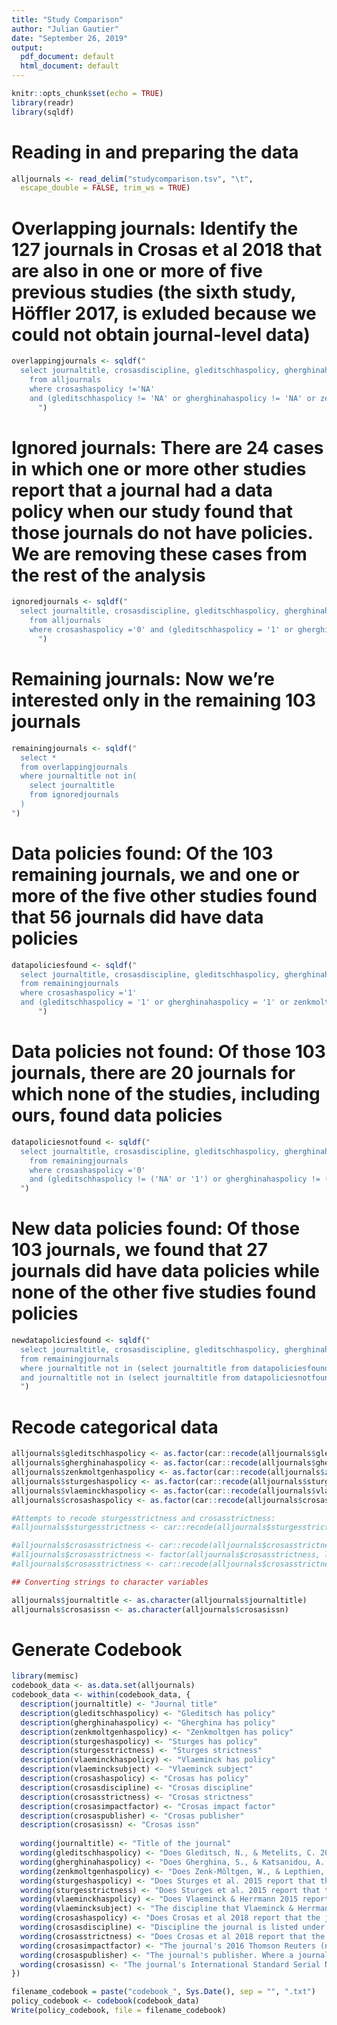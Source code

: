 ```yaml
---
title: "Study Comparison"
author: "Julian Gautier"
date: "September 26, 2019"
output:
  pdf_document: default
  html_document: default
---
```


```r
knitr::opts_chunk$set(echo = TRUE)
library(readr)
library(sqldf)
```

# Reading in and preparing the data

```r
alljournals <- read_delim("studycomparison.tsv", "\t", 
  escape_double = FALSE, trim_ws = TRUE)
```

# Overlapping journals: Identify the 127 journals in Crosas et al 2018 that are also in one or more of five previous studies (the sixth study, Höffler 2017, is exluded because we could not obtain journal-level data)

```r
overlappingjournals <- sqldf("
  select journaltitle, crosasdiscipline, gleditschhaspolicy, gherghinahaspolicy, zenkmoltgenhaspolicy, sturgeshaspolicy, vlaeminckhaspolicy, crosashaspolicy 
	from alljournals
	where crosashaspolicy !='NA' 
	and (gleditschhaspolicy != 'NA' or gherghinahaspolicy != 'NA' or zenkmoltgenhaspolicy != 'NA' or sturgeshaspolicy != 'NA' or vlaeminckhaspolicy != 'NA')
	  ")
```
	  
# Ignored journals: There are 24 cases in which one or more other studies report that a journal had a data policy when our study found that those journals do not have policies. We are removing these cases from the rest of the analysis

```r
ignoredjournals <- sqldf("
  select journaltitle, crosasdiscipline, gleditschhaspolicy, gherghinahaspolicy, zenkmoltgenhaspolicy, sturgeshaspolicy, vlaeminckhaspolicy, crosashaspolicy
	from alljournals
	where crosashaspolicy ='0' and (gleditschhaspolicy = '1' or gherghinahaspolicy = '1' or zenkmoltgenhaspolicy = '1' or sturgeshaspolicy = '1' or vlaeminckhaspolicy = '1')
      ")
```

# Remaining journals: Now we're interested only in the remaining 103 journals

```r
remainingjournals <- sqldf("
  select *
  from overlappingjournals
  where journaltitle not in(
    select journaltitle
    from ignoredjournals
  )
")
```

# Data policies found: Of the 103 remaining journals, we and one or more of the five other studies found that 56 journals did have data policies

```r
datapoliciesfound <- sqldf("
  select journaltitle, crosasdiscipline, gleditschhaspolicy, gherghinahaspolicy, zenkmoltgenhaspolicy, sturgeshaspolicy, vlaeminckhaspolicy, crosashaspolicy
  from remainingjournals
  where crosashaspolicy ='1' 
  and (gleditschhaspolicy = '1' or gherghinahaspolicy = '1' or zenkmoltgenhaspolicy = '1' or sturgeshaspolicy = '1' or vlaeminckhaspolicy = '1')
      ")
```

# Data policies not found: Of those 103 journals, there are 20 journals for which none of the studies, including ours, found data policies

```r
datapoliciesnotfound <- sqldf("
  select journaltitle, crosasdiscipline, gleditschhaspolicy, gherghinahaspolicy, zenkmoltgenhaspolicy, sturgeshaspolicy, vlaeminckhaspolicy, crosashaspolicy
	from remainingjournals
	where crosashaspolicy ='0' 
	and (gleditschhaspolicy != ('NA' or '1') or gherghinahaspolicy != ('NA' or '1') or zenkmoltgenhaspolicy != ('NA' or '1') or sturgeshaspolicy != ('NA' or '1') or vlaeminckhaspolicy != ('NA' or '1'))
  ")
```

# New data policies found: Of those 103 journals, we found that 27 journals did have data policies while none of the other five studies found policies

```r
newdatapoliciesfound <- sqldf("
  select journaltitle, crosasdiscipline, gleditschhaspolicy, gherghinahaspolicy, zenkmoltgenhaspolicy, sturgeshaspolicy, vlaeminckhaspolicy, crosashaspolicy
  from remainingjournals
  where journaltitle not in (select journaltitle from datapoliciesfound)
  and journaltitle not in (select journaltitle from datapoliciesnotfound)
  ")
```

# Recode categorical data

```r
alljournals$gleditschhaspolicy <- as.factor(car::recode(alljournals$gleditschhaspolicy, "1 = 'Yes'; 0 = 'No'"))
alljournals$gherghinahaspolicy <- as.factor(car::recode(alljournals$gherghinahaspolicy, "1 = 'Yes'; 0 = 'No'"))
alljournals$zenkmoltgenhaspolicy <- as.factor(car::recode(alljournals$zenkmoltgenhaspolicy, "1 = 'Yes'; 0 = 'No'"))
alljournals$sturgeshaspolicy <- as.factor(car::recode(alljournals$sturgeshaspolicy, "1 = 'Yes'; 0 = 'No'"))
alljournals$vlaeminckhaspolicy <- as.factor(car::recode(alljournals$vlaeminckhaspolicy, "1 = 'Yes'; 0 = 'No'"))
alljournals$crosashaspolicy <- as.factor(car::recode(alljournals$crosashaspolicy, "1 = 'Yes'; 0 = 'No'"))

#Attempts to recode sturgesstrictness and crosasstrictness:
#alljournals$sturgesstrictness <- car::recode(alljournals$sturgesstrictness, "2 = 'Required'; 1 = 'Encourage';0 = 'No Policy'")

#alljournals$crosasstrictness <- car::recode(alljournals$crosasstrictness, "2 = 'Required'; 1 = 'Encourage';0 = 'No Policy'")
#alljournals$crosasstrictness <- factor(alljournals$crosasstrictness, levels = c("No Policy", "Encourage", "Required"))
#alljournals$crosasstrictness <- car::recode(alljournals$crosasstrictness, "c('No Policy', 'Encourage')='Not required'") 

## Converting strings to character variables

alljournals$journaltitle <- as.character(alljournals$journaltitle) 
alljournals$crosasissn <- as.character(alljournals$crosasissn)
```

# Generate Codebook

```r
library(memisc)
codebook_data <- as.data.set(alljournals)
codebook_data <- within(codebook_data, {
  description(journaltitle) <- "Journal title"
  description(gleditschhaspolicy) <- "Gleditsch has policy"
  description(gherghinahaspolicy) <- "Gherghina has policy"
  description(zenkmoltgenhaspolicy) <- "Zenkmoltgen has policy"
  description(sturgeshaspolicy) <- "Sturges has policy"
  description(sturgesstrictness) <- "Sturges strictness"
  description(vlaeminckhaspolicy) <- "Vlaeminck has policy"
  description(vlaemincksubject) <- "Vlaeminck subject"
  description(crosashaspolicy) <- "Crosas has policy"
  description(crosasdiscipline) <- "Crosas discipline"
  description(crosasstrictness) <- "Crosas strictness"
  description(crosasimpactfactor) <- "Crosas impact factor"
  description(crosaspublisher) <- "Crosas publisher"
  description(crosasissn) <- "Crosas issn"
  
  wording(journaltitle) <- "Title of the journal"
  wording(gleditschhaspolicy) <- "Does Gleditsch, N., & Metelits, C. 2003 report that the journal has a data policy?"
  wording(gherghinahaspolicy) <- "Does Gherghina, S., & Katsanidou, A. 2013 report that the journal has a data policy?"
  wording(zenkmoltgenhaspolicy) <- "Does Zenk-Möltgen, W., & Lepthien, G. 2014 report that the journal has a data policy?"
  wording(sturgeshaspolicy) <- "Does Sturges et al. 2015 report that the journal has a data policy?"
  wording(sturgesstrictness) <- "Does Sturges et al. 2015 report that the journal requires data sharing or just mention/encourage it?"
  wording(vlaeminckhaspolicy) <- "Does Vlaeminck & Herrmann 2015 report that the journal has a data policy?"
  wording(vlaemincksubject) <- "The discipline that Vlaeminck & Herrmann 2015 assigns to the journal"
  wording(crosashaspolicy) <- "Does Crosas et al 2018 report that the journal has a data policy?"
  wording(crosasdiscipline) <- "Discipline the journal is listed under in the Journal Citation Report"
  wording(crosasstrictness) <- "Does Crosas et al 2018 report that the journal requires data sharing or just mentions/encourages it?"
  wording(crosasimpactfactor) <- "The journal's 2016 Thomson Reuters (now Claryvate) Impact Factor"
  wording(crosaspublisher) <- "The journal's publisher. Where a journal is published by a publisher 'on behalf of' a professional organization, we list the publisher, not the association"
  wording(crosasissn) <- "The journal's International Standard Serial Number (ISSN)"
})

filename_codebook = paste("codebook_", Sys.Date(), sep = "", ".txt")
policy_codebook <- codebook(codebook_data)
Write(policy_codebook, file = filename_codebook)
```
